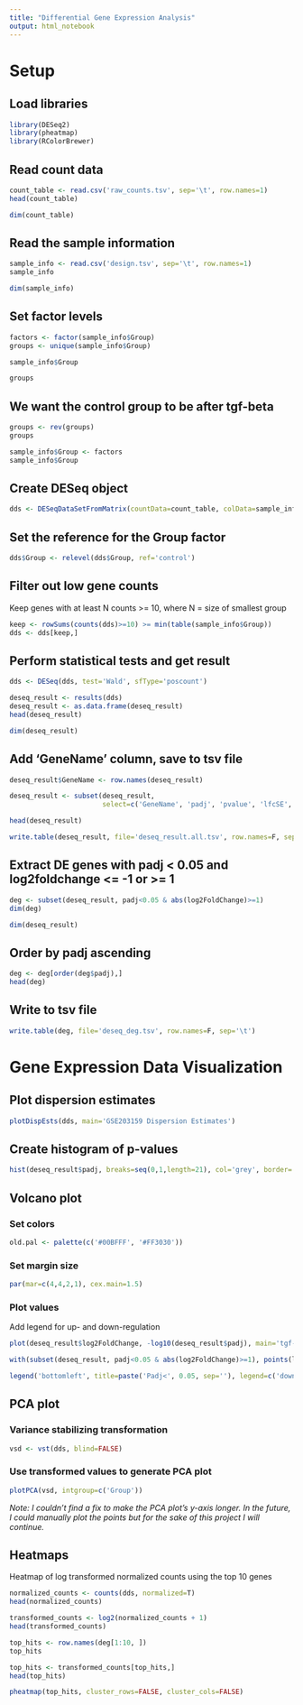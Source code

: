 ---
title: "Differential Gene Expression Analysis"
output: html_notebook
---

# Setup

## Load libraries

```{r}
library(DESeq2)
library(pheatmap)
library(RColorBrewer)
```

## Read count data

```{r}
count_table <- read.csv('raw_counts.tsv', sep='\t', row.names=1)
head(count_table)
```

```{r}
dim(count_table)
```

## Read the sample information

```{r}
sample_info <- read.csv('design.tsv', sep='\t', row.names=1)
sample_info
```

```{r}
dim(sample_info)
```

## Set factor levels

```{r}
factors <- factor(sample_info$Group)
groups <- unique(sample_info$Group)

sample_info$Group
```

```{r}
groups
```

## We want the control group to be after tgf-beta

```{r}
groups <- rev(groups)
groups
```

```{r}
sample_info$Group <- factors
sample_info$Group
```

## Create DESeq object

```{r}
dds <- DESeqDataSetFromMatrix(countData=count_table, colData=sample_info, design=~Group)
```

## Set the reference for the Group factor

```{r}
dds$Group <- relevel(dds$Group, ref='control')
```

## Filter out low gene counts

Keep genes with at least N counts \>= 10, where N = size of smallest group

```{r}
keep <- rowSums(counts(dds)>=10) >= min(table(sample_info$Group))
dds <- dds[keep,]
```

## Perform statistical tests and get result

```{r}
dds <- DESeq(dds, test='Wald', sfType='poscount')

deseq_result <- results(dds)
deseq_result <- as.data.frame(deseq_result)
head(deseq_result)
```

```{r}
dim(deseq_result)
```

## Add 'GeneName' column, save to tsv file

```{r}
deseq_result$GeneName <- row.names(deseq_result)

deseq_result <- subset(deseq_result,
                       select=c('GeneName', 'padj', 'pvalue', 'lfcSE', 'stat',  'log2FoldChange', 'baseMean'))

head(deseq_result)
```

```{r}
write.table(deseq_result, file='deseq_result.all.tsv', row.names=F, sep='\t')
```

## Extract DE genes with padj \< 0.05 and log2foldchange \<= -1 or \>= 1

```{r}
deg <- subset(deseq_result, padj<0.05 & abs(log2FoldChange)>=1)
dim(deg)
```

```{r}
dim(deseq_result)
```

## Order by padj ascending

```{r}
deg <- deg[order(deg$padj),]
head(deg)
```

## Write to tsv file

```{r}
write.table(deg, file='deseq_deg.tsv', row.names=F, sep='\t')
```

# Gene Expression Data Visualization

## Plot dispersion estimates

```{r}
plotDispEsts(dds, main='GSE203159 Dispersion Estimates')
```

## Create histogram of p-values

```{r}
hist(deseq_result$padj, breaks=seq(0,1,length=21), col='grey', border='white', xlab='', ylab='', ylim=c(0,8000), main='GSE203159 Frequencies of padj-values')
```

## Volcano plot

### Set colors

```{r}
old.pal <- palette(c('#00BFFF', '#FF3030'))
```

### Set margin size

```{r}
par(mar=c(4,4,2,1), cex.main=1.5)
```

### Plot values

Add legend for up- and down-regulation

```{r}
plot(deseq_result$log2FoldChange, -log10(deseq_result$padj), main='tgf-beta vs control', xlab='log2FC', ylab='-log10(Padj)', pch=20, cex=0.5)

with(subset(deseq_result, padj<0.05 & abs(log2FoldChange)>=1), points(log2FoldChange, -log10(padj), pch=20, col=(sign(log2FoldChange)+3)/2, cex=1))

legend('bottomleft', title=paste('Padj<', 0.05, sep=''), legend=c('down', 'up'), pch=20, col=1:2)
```

## PCA plot

### Variance stabilizing transformation

```{r}
vsd <- vst(dds, blind=FALSE)
```

### Use transformed values to generate PCA plot

```{r}
plotPCA(vsd, intgroup=c('Group'))
```

*Note: I couldn't find a fix to make the PCA plot's y-axis longer. In the future, I could manually plot the points but for the sake of this project I will continue.*

## Heatmaps

Heatmap of log transformed normalized counts using the top 10 genes

```{r}
normalized_counts <- counts(dds, normalized=T)
head(normalized_counts)
```

```{r}
transformed_counts <- log2(normalized_counts + 1)
head(transformed_counts)
```

```{r}
top_hits <- row.names(deg[1:10, ])
top_hits
```

```{r}
top_hits <- transformed_counts[top_hits,]
head(top_hits)
```

```{r}
pheatmap(top_hits, cluster_rows=FALSE, cluster_cols=FALSE)
```
